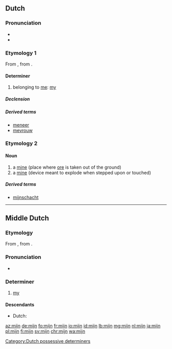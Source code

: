 ==Dutch==

===Pronunciation===
* {{IPA|/mɛi̯n/|lang=nl}}
* {{audio|Nl-mijn.ogg|audio|lang=nl}}

===Etymology 1===
From {{etyl|odt|nl}} {{term|mīn|lang=odt}}, from {{etyl|gem-pro|nl}} {{term/t|gem-pro|*mīnaz}}.

====Determiner====
{{head|nl|determiner|dependent possessive, independent possessive|mijne|contracted form|m'n}}

# belonging to [[me]]: [[my]]

=====Declension=====
{{nl-decl-personal pronouns}}

=====Derived terms=====
* [[meneer]]
* [[mevrouw]]

===Etymology 2===
{{rfe|lang=nl}}

====Noun====
{{nl-noun|f|-en|mijntje}}

# a [[mine]] (place where [[ore]] is taken out of the ground)
# a [[mine]] (device meant to explode when stepped upon or touched)

=====Derived terms=====
* [[mijnschacht]]

[[Category:Dutch possessive determiners]]

----

==Middle Dutch==

===Etymology===
From {{etyl|odt|dum}} {{term|mīn|lang=odt}}, from {{etyl|gem-pro|dum}} {{term/t|gem-pro|*mīnaz}}.

===Pronunciation===
* {{IPA|lang=dum|/miːn/}}

===Determiner===
{{dum-adj|cat=determiners|cat2=possessive determiners|stem=min}}

# [[my]]

====Descendants====
* Dutch: {{l|nl|mijn}}

[[az:mijn]]
[[de:mijn]]
[[fo:mijn]]
[[fr:mijn]]
[[io:mijn]]
[[id:mijn]]
[[lb:mijn]]
[[mg:mijn]]
[[nl:mijn]]
[[ja:mijn]]
[[pl:mijn]]
[[fi:mijn]]
[[sv:mijn]]
[[chr:mijn]]
[[wa:mijn]]